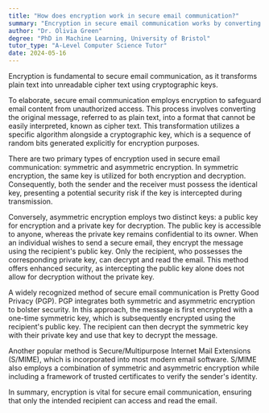```yaml
---
title: "How does encryption work in secure email communication?"
summary: "Encryption in secure email communication works by converting plain text into unreadable cipher text using cryptographic keys."
author: "Dr. Olivia Green"
degree: "PhD in Machine Learning, University of Bristol"
tutor_type: "A-Level Computer Science Tutor"
date: 2024-05-16
---
```


Encryption is fundamental to secure email communication, as it transforms plain text into unreadable cipher text using cryptographic keys.

To elaborate, secure email communication employs encryption to safeguard email content from unauthorized access. This process involves converting the original message, referred to as plain text, into a format that cannot be easily interpreted, known as cipher text. This transformation utilizes a specific algorithm alongside a cryptographic key, which is a sequence of random bits generated explicitly for encryption purposes.

There are two primary types of encryption used in secure email communication: symmetric and asymmetric encryption. In symmetric encryption, the same key is utilized for both encryption and decryption. Consequently, both the sender and the receiver must possess the identical key, presenting a potential security risk if the key is intercepted during transmission.

Conversely, asymmetric encryption employs two distinct keys: a public key for encryption and a private key for decryption. The public key is accessible to anyone, whereas the private key remains confidential to its owner. When an individual wishes to send a secure email, they encrypt the message using the recipient's public key. Only the recipient, who possesses the corresponding private key, can decrypt and read the email. This method offers enhanced security, as intercepting the public key alone does not allow for decryption without the private key.

A widely recognized method of secure email communication is Pretty Good Privacy (PGP). PGP integrates both symmetric and asymmetric encryption to bolster security. In this approach, the message is first encrypted with a one-time symmetric key, which is subsequently encrypted using the recipient's public key. The recipient can then decrypt the symmetric key with their private key and use that key to decrypt the message.

Another popular method is Secure/Multipurpose Internet Mail Extensions (S/MIME), which is incorporated into most modern email software. S/MIME also employs a combination of symmetric and asymmetric encryption while including a framework of trusted certificates to verify the sender's identity.

In summary, encryption is vital for secure email communication, ensuring that only the intended recipient can access and read the email.
    